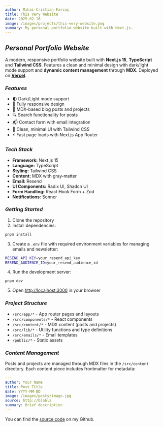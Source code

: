 ```yaml
---
author: Mihai-Cristian Farcaș
title: This Very Website
date: 2025-02-16
image: /images/projects/this-very-website.png
summary: My personal portfolio website built with Next.js.
---
```


## _Personal Portfolio Website_

A modern, responsive portfolio website built with **Next.js 15**, **TypeScript** and **Tailwind CSS**. Features a clean and minimal design with dark/light mode support and **dynamic content management** through **MDX**. Deployed on **[Vercel](https://vercel.com)**.

### _Features_

- 🌓 Dark/Light mode support
- 📱 Fully responsive design
- 📝 MDX-based blog posts and projects
- 🔍 Search functionality for posts
- 📬 Contact form with email integration
- 🎨 Clean, minimal UI with Tailwind CSS
- ⚡ Fast page loads with Next.js App Router

### _Tech Stack_

- **Framework:** Next.js 15
- **Language:** TypeScript
- **Styling:** Tailwind CSS
- **Content:** MDX with gray-matter
- **Email:** Resend
- **UI Components:** Radix UI, Shadcn UI
- **Form Handling:** React Hook Form + Zod
- **Notifications:** Sonner

### _Getting Started_

1. Clone the repository
2. Install dependencies:

```bash
pnpm install
```

3. Create a `.env` file with required environment variables for managing emails and newsletter:

```bash
RESEND_API_KEY=your_resend_api_key
RESEND_AUDIENCE_ID=your_resend_audience_id
```

4. Run the development server:

```bash
pnpm dev
```

5. Open [http://localhost:3000](http://localhost:3000) in your browser

### _Project Structure_

- `/src/app/*` - App router pages and layouts
- `/src/components/*` - React components
- `/src/content/*` - MDX content (posts and projects)
- `/src/lib/*` - Utility functions and type definitions
- `/src/emails/*` - Email templates
- `/public/*` - Static assets

### _Content Management_

Posts and projects are managed through MDX files in the `/src/content` directory. Each content piece includes frontmatter for metadata:

```yaml
---
author: Your Name
title: Post Title
date: YYYY-MM-DD
image: /images/posts/image.jpg
source: http://blabla
summary: Brief description
---
```

You can find the [source code](https://github.com/Forquosh/portfolio-website.git) on my Github.
